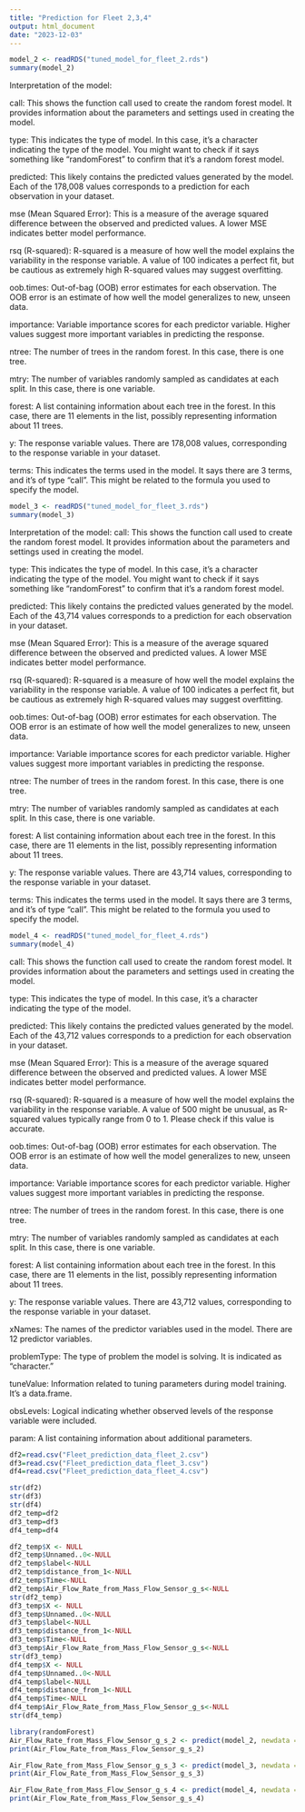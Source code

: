 ---
title: "Prediction for Fleet 2,3,4"
output: html_document
date: "2023-12-03"
---
```{r}
model_2 <- readRDS("tuned_model_for_fleet_2.rds")
summary(model_2)
```
Interpretation of the model:

call: This shows the function call used to create the random forest model. It provides information about the parameters and settings used in creating the model.

type: This indicates the type of model. In this case, it's a character indicating the type of the model. You might want to check if it says something like "randomForest" to confirm that it's a random forest model.

predicted: This likely contains the predicted values generated by the model. Each of the 178,008 values corresponds to a prediction for each observation in your dataset.

mse (Mean Squared Error): This is a measure of the average squared difference between the observed and predicted values. A lower MSE indicates better model performance.

rsq (R-squared): R-squared is a measure of how well the model explains the variability in the response variable. A value of 100 indicates a perfect fit, but be cautious as extremely high R-squared values may suggest overfitting.

oob.times: Out-of-bag (OOB) error estimates for each observation. The OOB error is an estimate of how well the model generalizes to new, unseen data.

importance: Variable importance scores for each predictor variable. Higher values suggest more important variables in predicting the response.

ntree: The number of trees in the random forest. In this case, there is one tree.

mtry: The number of variables randomly sampled as candidates at each split. In this case, there is one variable.

forest: A list containing information about each tree in the forest. In this case, there are 11 elements in the list, possibly representing information about 11 trees.

y: The response variable values. There are 178,008 values, corresponding to the response variable in your dataset.

terms: This indicates the terms used in the model. It says there are 3 terms, and it's of type "call". This might be related to the formula you used to specify the model.
```{r}
model_3 <- readRDS("tuned_model_for_fleet_3.rds")
summary(model_3)
```
Interpretation of the model:
call: This shows the function call used to create the random forest model. It provides information about the parameters and settings used in creating the model.

type: This indicates the type of model. In this case, it's a character indicating the type of the model. You might want to check if it says something like "randomForest" to confirm that it's a random forest model.

predicted: This likely contains the predicted values generated by the model. Each of the 43,714 values corresponds to a prediction for each observation in your dataset.

mse (Mean Squared Error): This is a measure of the average squared difference between the observed and predicted values. A lower MSE indicates better model performance.

rsq (R-squared): R-squared is a measure of how well the model explains the variability in the response variable. A value of 100 indicates a perfect fit, but be cautious as extremely high R-squared values may suggest overfitting.

oob.times: Out-of-bag (OOB) error estimates for each observation. The OOB error is an estimate of how well the model generalizes to new, unseen data.

importance: Variable importance scores for each predictor variable. Higher values suggest more important variables in predicting the response.

ntree: The number of trees in the random forest. In this case, there is one tree.

mtry: The number of variables randomly sampled as candidates at each split. In this case, there is one variable.

forest: A list containing information about each tree in the forest. In this case, there are 11 elements in the list, possibly representing information about 11 trees.

y: The response variable values. There are 43,714 values, corresponding to the response variable in your dataset.

terms: This indicates the terms used in the model. It says there are 3 terms, and it's of type "call". This might be related to the formula you used to specify the model.
```{r}
model_4 <- readRDS("tuned_model_for_fleet_4.rds")
summary(model_4)
```
call: This shows the function call used to create the random forest model. It provides information about the parameters and settings used in creating the model.

type: This indicates the type of model. In this case, it's a character indicating the type of the model.

predicted: This likely contains the predicted values generated by the model. Each of the 43,712 values corresponds to a prediction for each observation in your dataset.

mse (Mean Squared Error): This is a measure of the average squared difference between the observed and predicted values. A lower MSE indicates better model performance.

rsq (R-squared): R-squared is a measure of how well the model explains the variability in the response variable. A value of 500 might be unusual, as R-squared values typically range from 0 to 1. Please check if this value is accurate.

oob.times: Out-of-bag (OOB) error estimates for each observation. The OOB error is an estimate of how well the model generalizes to new, unseen data.

importance: Variable importance scores for each predictor variable. Higher values suggest more important variables in predicting the response.

ntree: The number of trees in the random forest. In this case, there is one tree.

mtry: The number of variables randomly sampled as candidates at each split. In this case, there is one variable.

forest: A list containing information about each tree in the forest. In this case, there are 11 elements in the list, possibly representing information about 11 trees.

y: The response variable values. There are 43,712 values, corresponding to the response variable in your dataset.

xNames: The names of the predictor variables used in the model. There are 12 predictor variables.

problemType: The type of problem the model is solving. It is indicated as "character."

tuneValue: Information related to tuning parameters during model training. It's a data.frame.

obsLevels: Logical indicating whether observed levels of the response variable were included.

param: A list containing information about additional parameters.
```{r}
df2=read.csv("Fleet_prediction_data_fleet_2.csv")
df3=read.csv("Fleet_prediction_data_fleet_3.csv")
df4=read.csv("Fleet_prediction_data_fleet_4.csv")
```
```{r}
str(df2)
str(df3)
str(df4)
df2_temp=df2
df3_temp=df3
df4_temp=df4
```
```{r}
df2_temp$X <- NULL
df2_temp$Unnamed..0<-NULL
df2_temp$label<-NULL
df2_temp$distance_from_1<-NULL
df2_temp$Time<-NULL
df2_temp$Air_Flow_Rate_from_Mass_Flow_Sensor_g_s<-NULL
str(df2_temp)
df3_temp$X <- NULL
df3_temp$Unnamed..0<-NULL
df3_temp$label<-NULL
df3_temp$distance_from_1<-NULL
df3_temp$Time<-NULL
df3_temp$Air_Flow_Rate_from_Mass_Flow_Sensor_g_s<-NULL
str(df3_temp)
df4_temp$X <- NULL
df4_temp$Unnamed..0<-NULL
df4_temp$label<-NULL
df4_temp$distance_from_1<-NULL
df4_temp$Time<-NULL
df4_temp$Air_Flow_Rate_from_Mass_Flow_Sensor_g_s<-NULL
str(df4_temp)
```
```{r}
library(randomForest)
Air_Flow_Rate_from_Mass_Flow_Sensor_g_s_2 <- predict(model_2, newdata = df2_temp)
print(Air_Flow_Rate_from_Mass_Flow_Sensor_g_s_2)
```
```{r}
Air_Flow_Rate_from_Mass_Flow_Sensor_g_s_3 <- predict(model_3, newdata = df3_temp)
print(Air_Flow_Rate_from_Mass_Flow_Sensor_g_s_3)
```
```{r}
Air_Flow_Rate_from_Mass_Flow_Sensor_g_s_4 <- predict(model_4, newdata = df4_temp)
print(Air_Flow_Rate_from_Mass_Flow_Sensor_g_s_4)
```




